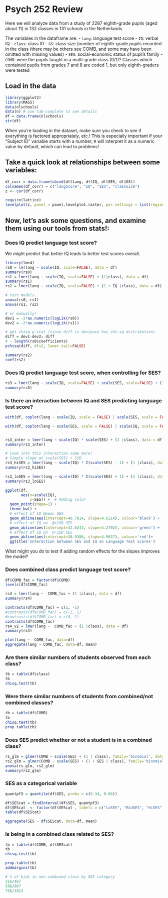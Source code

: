 Psych 252 Review
========================================================

Here we will analyze data from a study of 2287 eighth-grade pupils (aged about 11) in 132 classes in 131 schools in the Netherlands. 

The variables in the dataframe are:
- `lang`: language test score
- `IQ`: verbal IQ
- `class`: class ID
- `GS`: class size (number of eighth-grade pupils recorded in the class (there may be others see COMB, and some may have been omitted with missing values)
- `SES`: social-economic status of pupil's family
- `COMB`: were the pupils taught in a multi-grade class (0/1)? Classes which contained pupils from grades 7 and 8 are coded 1, but only eighth-graders were tested

Load in the data
----------------------
```r
library(ggplot2)
library(MASS)
data(nlschools)
data(n) # use tab-complete to see details
df = data.frame(nlschools)
str(df)
```
When you're loading in the dataset, make sure you check to see if everything is factored appropriately, etc.! This is especially important if your "Subject ID" variable starts with a number; `R` will interpret it as a numeric value by default, which can lead to problems!


Take a quick look at relationships between some variables:
----------------------
```r
df_corr = data.frame(cbind(df$lang, df$IQ, df$SES, df$GS))
colnames(df_corr) = c("langScore", "IQ", "SES", "classSize")
z <- cor(df_corr)

require(lattice)
levelplot(z, panel = panel.levelplot.raster, par.settings = list(regions = list(col = heat.colors(100))))
```

Now, let's ask some questions, and examine them using our tools from stats!:
----------------------

### Does IQ predict language test score?
We might predict that better IQ leads to better test scores overall.

```r
library(lme4)
rs0 = lm(lang ~ scale(IQ, scale=FALSE), data = df)
summary(rs0)
rs1 = lmer(lang ~ scale(IQ, scale=FALSE) + (1|class), data = df)
summary(rs1)
rs2 = lmer(lang ~ scale(IQ, scale=FALSE) + (1 + IQ |class), data = df)

# test models..
anova(rs0, rs1)
anova(rs1, rs2)

# or manually!
dev1 = -2*as.numeric(logLik(rs0))
dev2 = -2*as.numeric(logLik(rs1))

# get chisq p-stat (since diff in deviance has chi-sq distribution)
diff = dev1-dev2; diff
4 - length(rs0$coefficients)
pchisq(diff, df=2, lower.tail=FALSE)

summary(rs2)
coef(rs2)
```

### Does IQ predict language test score, when controlling for SES?
```r
rs3 = lmer(lang ~ scale(IQ, scale=FALSE) + scale(SES, scale=FALSE) + (1 |class), data = df)
summary(rs3)
```

### Is there an interaction between IQ and SES predicting language test score?
```r
with(df, coplot(lang ~ scale(IQ, scale = FALSE) | scale(SES, scale = FALSE), number = 3, rows = 1, overlap=0))

with(df, coplot(lang ~ scale(SES, scale = FALSE) | scale(IQ, scale = FALSE), number = 3, rows = 1, overlap=0))


rs3_inter = lmer(lang ~ scale(IQ) * scale(SES) + (1 |class), data = df)
summary(rs3_inter)

# Look into this interaction some more!
# Simple slope at scale(SES) + 1SD
rs3_hiSES = lmer(lang ~ scale(IQ) * I(scale(SES) - 1) + (1 |class), data = df)
summary(rs3_hiSES)

rs3_loSES = lmer(lang ~ scale(IQ) * I(scale(SES) + 1) + (1 |class), data = df)
summary(rs3_loSES)

ggplot(df, 
       aes(x=scale(IQ), 
           y=SES)) +  # Adding color
  geom_point(shape=1) +  
  theme_bw() + 
  # effect of IQ @mean SES
  geom_abline(aes(intercept=40.7814, slope=4.6214), colour='black') +
  # effect of IQ on  @+1SD SES
  geom_abline(aes(intercept=42.6243, slope=4.2792), colour='green') +
  # effect of IQ on  @-1SD SES
  geom_abline(aes(intercept=38.9386, slope=4.9637), colour='red')+
  ggtitle('Interaction between SES and IQ on Language Test Scores')
```
What might you do to test if adding random effects for the slopes improves the model?


### Does combined class predict language test score?
```r
df$COMB_fac = factor(df$COMB)
levels(df$COMB_fac)

rs4 = lmer(lang ~  COMB_fac + (1 |class), data = df)
summary(rs4)

contrasts(df$COMB_fac) = c(1, -1)
#contrasts(df$COMB_fac) = c(-1, 1)
#contrasts(df$COMB_fac) = c(0, 1)
contrasts(df$COMB_fac)
rs4_v2 = lmer(lang ~  COMB_fac + (1 |class), data = df)
summary(rs4)

plot(lang ~  COMB_fac, data=df)
aggregate(lang ~ COMB_fac, data=df, mean)
```

### Are there similar numbers of students observed from each class?
```r
tb = table(df$class)
tb
chisq.test(tb)
```

### Were there similar numbers of students from combined/not combined classes?
```r
tb = table(df$COMB)
tb
chisq.test(tb)
prop.table(tb)
```

### Does SES predict whether or not a student is in a combined class?
```r
rs_glm = glmer(COMB ~ scale(SES) + (1 | class), family='binomial', data = df)
rs2_glm = glmer(COMB ~ scale(SES) + (1 + SES | class), family='binomial', data = df)
anova(rs_glm, rs2_glm)
summary(rs2_glm)
```

### SES as a categorical variable
```r
quantpf3 = quantile(df$SES, probs = c(0.34, 0.66))

df$SEScat = findInterval(df$SES, quantpf3)
df$SEScat  <- factor(df$SEScat , labels = c("LoSES", "MidSES", "HiSES"))
table(df$SEScat)

aggregate(SES ~ df$SEScat, data=df, mean)
```

### Is being in a combined class related to SES?
```r
tb = table(df$COMB, df$SEScat)
tb
chisq.test(tb)

prop.table(tb)
addmargins(tb)

# % of kids in non-combined class by SES category
316/467
586/807
756/1013
```

